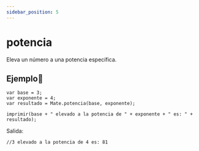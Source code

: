 ```yaml
---
sidebar_position: 5
---
```


# potencia
Eleva un número a una potencia específica.

## Ejemplo📝

```dummy
var base = 3;
var exponente = 4;
var resultado = Mate.potencia(base, exponente);

imprimir(base + " elevado a la potencia de " + exponente + " es: " + resultado);
```

Salida:

```dummy
//3 elevado a la potencia de 4 es: 81
```